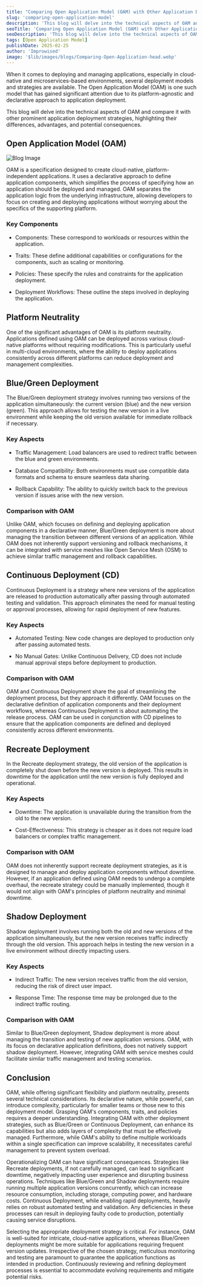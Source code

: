 ```yaml
---
title: "Comparing Open Application Model (OAM) with Other Application Deployment Models"
slug: 'comparing-open-application-model'
description: 'This blog will delve into the technical aspects of OAM and compare it with other prominent application deployment strategies, highlighting their differences, advantages, and potential consequences.'
seoTitle: 'Comparing Open Application Model (OAM) with Other Application Deployment Models'
seoDescription: 'This blog will delve into the technical aspects of OAM and compare it with other prominent application deployment strategies, highlighting their differences, advantages, and potential consequences.'
tags: [Open Application Model]
publishDate: 2025-02-25
author: 'Improwised'
image: '$lib/images/blogs/Comparing-Open-Application-head.webp'
---
```




<div class="blog-details">
  <p>When it comes to deploying and managing applications, especially in cloud-native and microservices-based environments, several deployment models and strategies are available. The Open Application Model (OAM) is one such model that has gained significant attention due to its platform-agnostic and declarative approach to application deployment.</p>
  <p>This blog will delve into the technical aspects of OAM and compare it with other prominent application deployment strategies, highlighting their differences, advantages, and potential consequences.</p>
  <h2>Open Application Model (OAM)</h2>
  <Image
    src={ComparingOpenApplicationHead}
    alt="Blog Image"
    class="h-full w-full py-20 rounded-medium"
    />
  <p>OAM is a specification designed to create cloud-native, platform-independent applications. It uses a declarative approach to define application components, which simplifies the process of specifying how an application should be deployed and managed. OAM separates the application logic from the underlying infrastructure, allowing developers to focus on creating and deploying applications without worrying about the specifics of the supporting platform.</p>
  <h3>Key Components</h3>
  <ul>
    <li>
      <p>Components: These correspond to workloads or resources within the application.</p>
    </li>
    <li>
      <p>Traits: These define additional capabilities or configurations for the components, such as scaling or monitoring.</p>
    </li>
    <li>
      <p>Policies: These specify the rules and constraints for the application deployment.</p>
    </li>
    <li>
      <p>Deployment Workflows: These outline the steps involved in deploying the application.</p>
    </li>
  </ul>
  <h2>Platform Neutrality</h2>
  <p>One of the significant advantages of OAM is its platform neutrality. Applications defined using OAM can be deployed across various cloud-native platforms without requiring modifications. This is particularly useful in multi-cloud environments, where the ability to deploy applications consistently across different platforms can reduce deployment and management complexities.</p>
  <h2>Blue/Green Deployment</h2>
  <p>The Blue/Green deployment strategy involves running two versions of the application simultaneously: the current version (blue) and the new version (green). This approach allows for testing the new version in a live environment while keeping the old version available for immediate rollback if necessary.</p>
  <h3>Key Aspects</h3>
  <ul>
    <li>
      <p>Traffic Management: Load balancers are used to redirect traffic between the blue and green environments.</p>
    </li>
    <li>
      <p>Database Compatibility: Both environments must use compatible data formats and schema to ensure seamless data sharing.</p>
    </li>
    <li>
      <p>Rollback Capability: The ability to quickly switch back to the previous version if issues arise with the new version.</p>
    </li>
  </ul>
  <h3>Comparison with OAM</h3>
  <p>Unlike OAM, which focuses on defining and deploying application components in a declarative manner, Blue/Green deployment is more about managing the transition between different versions of an application. While OAM does not inherently support versioning and rollback mechanisms, it can be integrated with service meshes like Open Service Mesh (OSM) to achieve similar traffic management and rollback capabilities.</p>
  <h2>Continuous Deployment (CD)</h2>
  <p>Continuous Deployment is a strategy where new versions of the application are released to production automatically after passing through automated testing and validation. This approach eliminates the need for manual testing or approval processes, allowing for rapid deployment of new features.</p>
  <h3>Key Aspects</h3>
  <ul>
    <li>
      <p>Automated Testing: New code changes are deployed to production only after passing automated tests.</p>
    </li>
    <li>
      <p>No Manual Gates: Unlike Continuous Delivery, CD does not include manual approval steps before deployment to production.</p>
    </li>
  </ul>
  <h3>Comparison with OAM</h3>
  <p>OAM and Continuous Deployment share the goal of streamlining the deployment process, but they approach it differently. OAM focuses on the declarative definition of application components and their deployment workflows, whereas Continuous Deployment is about automating the release process. OAM can be used in conjunction with CD pipelines to ensure that the application components are defined and deployed consistently across different environments.</p>
  <h2>Recreate Deployment</h2>
  <p>In the Recreate deployment strategy, the old version of the application is completely shut down before the new version is deployed. This results in downtime for the application until the new version is fully deployed and operational.</p>
  <h3>Key Aspects</h3>
  <ul>
    <li>
      <p>Downtime: The application is unavailable during the transition from the old to the new version.</p>
    </li>
    <li>
      <p>Cost-Effectiveness: This strategy is cheaper as it does not require load balancers or complex traffic management.</p>
    </li>
  </ul>
  <h3>Comparison with OAM</h3>
  <p>OAM does not inherently support recreate deployment strategies, as it is designed to manage and deploy application components without downtime. However, if an application defined using OAM needs to undergo a complete overhaul, the recreate strategy could be manually implemented, though it would not align with OAM's principles of platform neutrality and minimal downtime.</p>
  <h2>Shadow Deployment</h2>
  <p>Shadow deployment involves running both the old and new versions of the application simultaneously, but the new version receives traffic indirectly through the old version. This approach helps in testing the new version in a live environment without directly impacting users.</p>
  <h3>Key Aspects</h3>
  <ul>
    <li>
      <p>Indirect Traffic: The new version receives traffic from the old version, reducing the risk of direct user impact.</p>
    </li>
    <li>
      <p>Response Time: The response time may be prolonged due to the indirect traffic routing.</p>
    </li>
  </ul>
  <h3>Comparison with OAM</h3>
  <p>Similar to Blue/Green deployment, Shadow deployment is more about managing the transition and testing of new application versions. OAM, with its focus on declarative application definitions, does not natively support shadow deployment. However, integrating OAM with service meshes could facilitate similar traffic management and testing scenarios.</p>
  <h2>Conclusion</h2>
  <p>OAM, while offering significant flexibility and platform neutrality, presents several technical considerations. Its declarative nature, while powerful, can introduce complexity, particularly for smaller teams or those new to this deployment model. Grasping OAM's components, traits, and policies requires a deeper understanding. Integrating OAM with other deployment strategies, such as Blue/Green or Continuous Deployment, can enhance its capabilities but also adds layers of complexity that must be effectively managed. Furthermore, while OAM's ability to define multiple workloads within a single specification can improve scalability, it necessitates careful management to prevent system overload.</p>
  <p>Operationalizing OAM can have significant consequences. Strategies like Recreate deployments, if not carefully managed, can lead to significant downtime, negatively impacting user experience and disrupting business operations. Techniques like Blue/Green and Shadow deployments require running multiple application versions concurrently, which can increase resource consumption, including storage, computing power, and hardware costs. Continuous Deployment, while enabling rapid deployments, heavily relies on robust automated testing and validation. Any deficiencies in these processes can result in deploying faulty code to production, potentially causing service disruptions.</p>
  <p>Selecting the appropriate deployment strategy is critical. For instance, OAM is well-suited for intricate, cloud-native applications, whereas Blue/Green deployments might be more suitable for applications requiring frequent version updates. Irrespective of the chosen strategy, meticulous monitoring and testing are paramount to guarantee the application functions as intended in production. Continuously reviewing and refining deployment processes is essential to accommodate evolving requirements and mitigate potential risks.</p>
</div>
